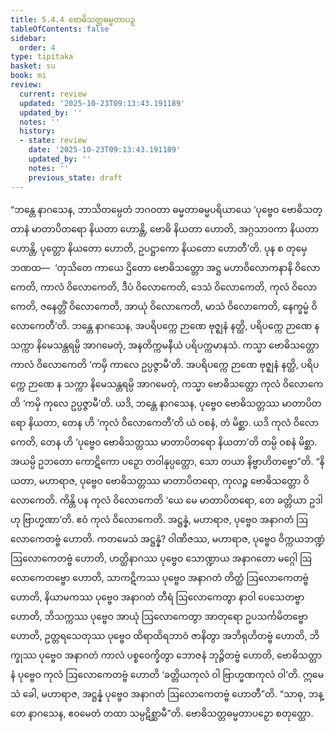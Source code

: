 ```yaml
---
title: 5.4.4 ဗောဓိသတ္တဓမ္မတာပဉှ
tableOfContents: false
sidebar:
  order: 4
type: tipitaka
basket: su
book: mi
review:
  current: review
  updated: '2025-10-23T09:13:43.191189'
  updated_by: ''
  notes: ''
  history:
  - state: review
    date: '2025-10-23T09:13:43.191189'
    updated_by: ''
    notes: ''
    previous_state: draft
---
```



<ReviewStatus review={frontmatter.review} showDetails={true} />

<HypothesisAnnotation frontmatter={frontmatter} />

<DynamicBreadcrumb />

<Division number="153" book="mi" e="ch" v="28">

<Paragraph number="872" book="mi">
“ဘန္တေ နာဂသေန, ဘာသိတမ္ပေတံ ဘဂဝတာ ဓမ္မတာဓမ္မပရိယာယေ ‘ပုဗ္ဗေဝ ဗောဓိသတ္တာနံ မာတာပိတရော နိယတာ ဟောန္တိ, ဗောဓိ နိယတာ ဟောတိ, အဂ္ဂသာဝကာ နိယတာ ဟောန္တိ, ပုတ္တော နိယတော ဟောတိ, ဥပဋ္ဌာကော နိယတော ဟောတီ’တိ. ပုန စ တုမှေ ဘဏထ—  ‘တုသိတေ ကာယေ ဌိတော ဗောဓိသတ္တော အဋ္ဌ မဟာဝိလောကနာနိ ဝိလောကေတိ, ကာလံ ဝိလောကေတိ, ဒီပံ ဝိလောကေတိ, ဒေသံ ဝိလောကေတိ, ကုလံ ဝိလောကေတိ, ဇနေတ္တိံ ဝိလောကေတိ, အာယုံ ဝိလောကေတိ, မာသံ ဝိလောကေတိ, နေက္ခမ္မံ ဝိလောကေတီ’တိ. ဘန္တေ နာဂသေန, အပရိပက္ကေ ဉာဏေ ဗုဇ္ဈနံ နတ္ထိ, ပရိပက္ကေ ဉာဏေ န သက္ကာ နိမေသန္တရမ္ပိ အာဂမေတုံ, အနတိက္ကမနီယံ ပရိပက္ကမာနသံ. ကသ္မာ ဗောဓိသတ္တော ကာလံ ဝိလောကေတိ ‘ကမှိ ကာလေ ဥပ္ပဇ္ဇာမီ’တိ. အပရိပက္ကေ ဉာဏေ ဗုဇ္ဈနံ နတ္ထိ, ပရိပက္ကေ ဉာဏေ န သက္ကာ နိမေသန္တရမ္ပိ အာဂမေတုံ, ကသ္မာ ဗောဓိသတ္တော ကုလံ ဝိလောကေတိ ‘ကမှိ ကုလေ ဥပ္ပဇ္ဇာမီ’တိ. ယဒိ, ဘန္တေ နာဂသေန, ပုဗ္ဗေဝ ဗောဓိသတ္တဿ မာတာပိတရော နိယတာ, တေန ဟိ ‘ကုလံ ဝိလောကေတီ’တိ ယံ ဝစနံ, တံ မိစ္ဆာ. ယဒိ ကုလံ ဝိလောကေတိ, တေန ဟိ ‘ပုဗ္ဗေဝ ဗောဓိသတ္တဿ မာတာပိတရော နိယတာ’တိ တမ္ပိ ဝစနံ မိစ္ဆာ. အယမ္ပိ ဥဘတော ကောဋိကော ပဉှော တဝါနုပ္ပတ္တော, သော တယာ နိဗ္ဗာဟိတဗ္ဗော”တိ.
</Paragraph>

<Paragraph number="873" book="mi">
“နိယတာ, မဟာရာဇ, ပုဗ္ဗေဝ ဗောဓိသတ္တဿ မာတာပိတရော, ကုလဉ္စ ဗောဓိသတ္တော ဝိလောကေတိ. ကိန္တိ ပန ကုလံ ဝိလောကေတိ ‘ယေ မေ မာတာပိတရော, တေ ခတ္တိယာ ဥဒါဟု ဗြာဟ္မဏာ’တိ. ဧဝံ ကုလံ ဝိလောကေတိ.
</Paragraph>

<Paragraph number="874" book="mi">
အဋ္ဌန္နံ, မဟာရာဇ, ပုဗ္ဗေဝ အနာဂတံ ဩလောကေတဗ္ဗံ ဟောတိ. ကတမေသံ အဋ္ဌန္နံ? ဝါဏိဇဿ, မဟာရာဇ, ပုဗ္ဗေဝ ဝိက္ကယဘဏ္ဍံ ဩလောကေတဗ္ဗံ ဟောတိ, ဟတ္ထိနာဂဿ ပုဗ္ဗေဝ သောဏ္ဍာယ အနာဂတော မဂ္ဂေါ ဩလောကေတဗ္ဗော ဟောတိ, သာကဋိကဿ ပုဗ္ဗေဝ အနာဂတံ တိတ္ထံ ဩလောကေတဗ္ဗံ ဟောတိ, နိယာမကဿ ပုဗ္ဗေဝ အနာဂတံ တီရံ ဩလောကေတွာ နာဝါ ပေသေတဗ္ဗာ ဟောတိ, ဘိသက္ကဿ ပုဗ္ဗေဝ အာယုံ ဩလောကေတွာ အာတုရော ဥပသင်္ကမိတဗ္ဗော ဟောတိ, ဥတ္တရသေတုဿ ပုဗ္ဗေဝ ထိရာထိရဘာဝံ ဇာနိတွာ အဘိရုဟိတဗ္ဗံ ဟောတိ, ဘိက္ခုဿ ပုဗ္ဗေဝ အနာဂတံ ကာလံ ပစ္စဝေက္ခိတွာ ဘောဇနံ ဘုဉ္ဇိတဗ္ဗံ ဟောတိ, ဗောဓိသတ္တာနံ ပုဗ္ဗေဝ ကုလံ ဩလောကေတဗ္ဗံ ဟောတိ ‘ခတ္တိယကုလံ ဝါ ဗြာဟ္မဏကုလံ ဝါ’တိ. ဣမေသံ ခေါ, မဟာရာဇ, အဋ္ဌန္နံ ပုဗ္ဗေဝ အနာဂတံ ဩလောကေတဗ္ဗံ ဟောတီ”တိ. “သာဓု, ဘန္တေ နာဂသေန, ဧဝမေတံ တထာ သမ္ပဋိစ္ဆာမီ”တိ.

</Paragraph>
</Division>

<Paragraph number="875" type="center" book="mi">
ဗောဓိသတ္တဓမ္မတာပဉှော စတုတ္ထော.
</Paragraph>